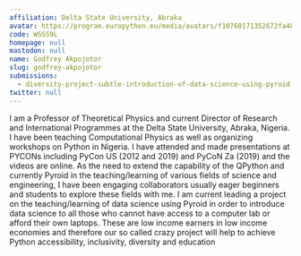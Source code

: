 ```yaml
---
affiliation: Delta State University, Abraka
avatar: https://program.europython.eu/media/avatars/f10760171352672fa48c6534b17e46d8_4aYHWZC.jpg
code: WSSS9L
homepage: null
mastodon: null
name: Godfrey Akpojotor
slug: godfrey-akpojotor
submissions:
  - diversity-project-subtle-introduction-of-data-science-using-pyroid
twitter: null
---
```


I am a Professor of Theoretical Physics and current Director of Research and
International Programmes at the Delta State University, Abraka, Nigeria. I have
been teaching Computational Physics as well as organizing workshops on Python in
Nigeria. I have attended and made presentations at PYCONs including PyCon US
(2012 and 2019) and PyCoN Za (2019) and the videos are online. As the need to
extend the capability of the QPython and currently Pyroid in the
teaching/learning of various fields of science and engineering, I have been
engaging collaborators usually eager beginners and students to explore these
fields with me. I am current leading a project on the teaching/learning of data
science using Pyroid in order to introduce data science to all those who cannot
have access to a computer lab or afford their own laptops. These are low income
earners in low income economies and therefore our so called crazy project will
help to achieve Python accessibility, inclusivity, diversity and education
